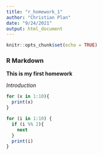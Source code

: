 ```yaml
---
title: "r_homework_1"
author: "Christian Plan"
date: "9/24/2021"
output: html_document
---
```


```r
knitr::opts_chunk$set(echo = TRUE)
```

### R Markdown

**This is my first homework** 

*Introduction*



```r
for (x in 1:10){
  print(x)
}
```

```r
for (i in 1:10) {
  if (i %% 2){
    next
  }
  print(i)
}
```